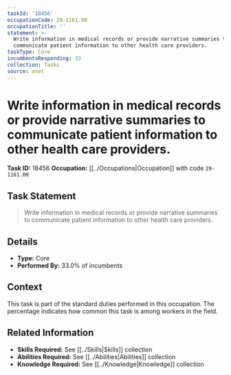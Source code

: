 ```yaml
---
taskId: '18456'
occupationCode: 29-1161.00
occupationTitle: ''
statement: >-
  Write information in medical records or provide narrative summaries to
  communicate patient information to other health care providers.
taskType: Core
incumbentsResponding: 33
collection: Tasks
source: onet
---
```

# Write information in medical records or provide narrative summaries to communicate patient information to other health care providers.

**Task ID:** 18456
**Occupation:** [[../Occupations|Occupation]] with code `29-1161.00`

## Task Statement

> Write information in medical records or provide narrative summaries to communicate patient information to other health care providers.

## Details

- **Type:** Core
- **Performed By:** 33.0% of incumbents

## Context

This task is part of the standard duties performed in this occupation. The percentage indicates how common this task is among workers in the field.

## Related Information

- **Skills Required:** See [[../Skills|Skills]] collection
- **Abilities Required:** See [[../Abilities|Abilities]] collection
- **Knowledge Required:** See [[../Knowledge|Knowledge]] collection
